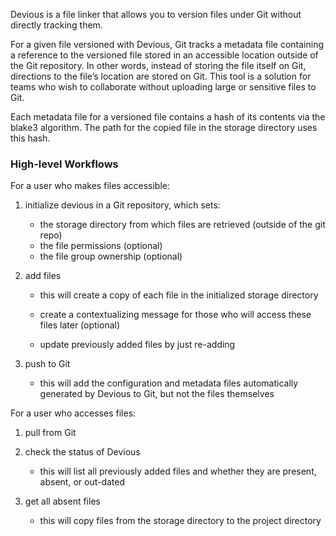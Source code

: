 Devious is a file linker that allows you to version files under Git without directly tracking them.

For a given file versioned with Devious, Git tracks a metadata file containing a reference to the versioned file stored in an accessible location outside of the Git repository. In other words, instead of storing the file itself on Git, directions to the file's location are stored on Git. This tool is a solution for teams who wish to collaborate without uploading large or sensitive files to Git.

Each metadata file for a versioned file contains a hash of its contents via the blake3 algorithm. The path for the copied file in the storage directory uses this hash.

### High-level Workflows

For a user who makes files accessible:

1.  initialize devious in a Git repository, which sets:

    -   the storage directory from which files are retrieved (outside of the git repo)
    -   the file permissions (optional)
    -   the file group ownership (optional)

2.  add files

    -   this will create a copy of each file in the initialized storage directory

    -   create a contextualizing message for those who will access these files later (optional)

    -   update previously added files by just re-adding

3.  push to Git

    -   this will add the configuration and metadata files automatically generated by Devious to Git, but not the files themselves

For a user who accesses files:

1.  pull from Git

2.  check the status of Devious

    -   this will list all previously added files and whether they are present, absent, or out-dated

3.  get all absent files

    -   this will copy files from the storage directory to the project directory
